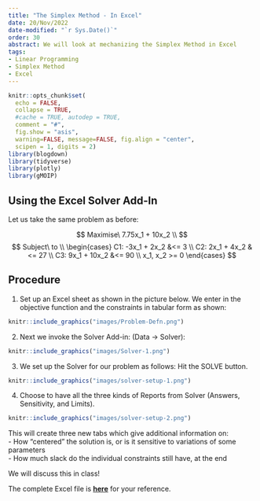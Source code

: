 ```yaml
---
title: "The Simplex Method - In Excel"
date: 20/Nov/2022
date-modified: "`r Sys.Date()`"
order: 30
abstract: We will look at mechanizing the Simplex Method in Excel 
tags:
- Linear Programming
- Simplex Method
- Excel
---
```


```r
knitr::opts_chunk$set(
  echo = FALSE,
  collapse = TRUE,
  #cache = TRUE, autodep = TRUE, 
  comment = "#",
  fig.show = "asis", 
  warning=FALSE, message=FALSE, fig.align = "center",
  scipen = 1, digits = 2)
library(blogdown)
library(tidyverse)
library(plotly)
library(gMOIP)

```

## Using the Excel Solver Add-In

Let us take the same problem as before:

$$
Maximise\ 7.75x_1 + 10x_2 \\
$$ $$
Subject\ to \\
  \begin{cases}
    C1: -3x_1 + 2x_2 &<= 3 \\
    C2: 2x_1 + 4x_2 &<= 27 \\
    C3: 9x_1 + 10x_2 &<= 90 \\
    x_1, x_2 >= 0
  \end{cases}
$$

## Procedure

1.  Set up an Excel sheet as shown in the picture below. We enter in the
    objective function and the constraints in tabular form as shown:

```r
knitr::include_graphics("images/Problem-Defn.png")

```

2.  Next we invoke the Solver Add-in: (Data -\> Solver):

```r
knitr::include_graphics("images/Solver-1.png")

```

3.  We set up the Solver for our problem as follows: Hit the SOLVE
    button.

```r
knitr::include_graphics("images/solver-setup-1.png")

```

4.  Choose to have all the three kinds of Reports from Solver (Answers,
    Sensitivity, and Limits).

```r
knitr::include_graphics("images/solver-setup-2.png")

```

This will create three new tabs which give additional information on:\
- How "centered" the solution is, or is it sensitive to variations of
some parameters\
- How much slack do the individual constraints still have, at the end

We will discuss this in class!

The complete Excel file is [**here**](Files/LinearProgramming.xlsx) for
your reference.
